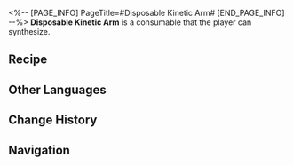 <%-- [PAGE_INFO]
PageTitle=#Disposable Kinetic Arm#
[END_PAGE_INFO] --%>
{{Consumable Infobox
|id          = 403001
|image       = Item Disposable Kinetic Arm.png{{subst:void|<!--$UPLOAD:<<SpriteOutput/ItemFigures/403001.png>-<Item Disposable Kinetic Arm.png>-<Consumable Icons>>-->}}
|type        = Attack Consumables
|rarity      = 4
|effect      = Upon use, increases ATK of all allies by 325 and CRIT Rate by 12% for the next battle.
|description = It is said that the first thing Emperor Rubert I did when it gained free will was to use all the parts it could find to build a formidable kinetic arm, charged with its hatred towards organic life forms.<br />Before the antilife equation was discovered, the emperor's army used its brute mechanical force to lay waste to the universe.
|effectType  = 
|effectType2 = 
|effectType3 = 
|recipe      = {{cx|Source missing}}
|source1     = [[Omni-Synthesizer]]
|source2     = 
|source3     = 
}}
{{Description|''"Technology won't solve all problems. To make something new, you need a hair of... passion."''}}
'''Disposable Kinetic Arm''' is a consumable that the player can synthesize.

==Recipe==
{{Recipe
|type                          = Synthesis
|group                         = Consumable
|Phlogiston                    = 4
|Mechanical Parts              = 2
|Strange Matter of Destruction = 4
|Phase Flame                   = 1
|sort                          = Phlogiston;Mechanical Parts;Strange Matter of Destruction;Phase Flame
}}

==Other Languages==
{{Other Languages
|en   = Disposable Kinetic Arm
|zhs  = 一次性动力臂
|zht  = 一次性動力臂
|ja   = 使い捨て動力アーム
|ko   = 일회용 동력 팔
|es   = Brazo cinético desechable
|fr   = Bras cinétique jetable
|ru   = Одноразовая кинетическая рука
|th   = Disposable Kinetic Arm
|vi   = Cánh Tay Động Lực Dùng 1 Lần
|de   = Kinetischer Einwegarm
|id   = Disposable Kinetic Arm
|pt   = Braço Cinético Descartável
}}

==Change History==
{{Change History|1.0}}

==Navigation==
{{Consumable Navbox}}